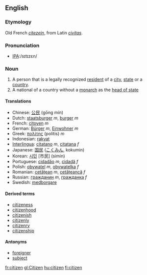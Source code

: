 ==English==

===Etymology===
Old French ''[[citezein]]'', from Latin ''[[civitas]]''.

===Pronunciation===
*[[w:International Phonetic Alphabet|IPA]]:/sɪtɪzɛn/

===Noun===
#A person that is a legally recognized [[resident]] of a [[city]], [[state]] or a [[country]].
#A national of a country without a [[monarch]] as the [[head of state]]

====Translations====
*Chinese: [[公民]] (gōng mín)
*Dutch: [[staatsburger]] ''m'', [[burger]] ''m''
*French: [[citoyen]] ''m''
*German: [[Bürger]] ''m'', [[Einwohner]] ''m''
*Greek: [[πολίτης]] (politis) ''m''
*Indonesian: [[rakyat]]
*[[Interlingua]]: [[citatano]] ''m'', [[citatana]] ''f''
*Japanese: [[国民]] ([[こくみん]], kokumin)
*Korean: [[시민]] [市民] (simin)
*Portuguese: [[cidadão]] ''m'', [[cidadã]] ''f''
*Polish: [[obywatel]] ''m'', [[obywatelka]] ''f''
*Romanian: [[cetăţean]] ''m'', [[cetăţeancă]] ''f''
*Russian: [[гражданин]] ''m'', [[гражданка]] ''f''
*Swedish: [[medborgare]]

====Derived terms====
* [[citizeness]]
* [[citizenhood]]
* [[citizenish]]
* [[citizenly]]
* [[citizenry]]
* [[citizenship]]

====Antonyms====
* [[foreigner]]
* [[subject]]
[[fr:citizen]]
[[gl:Citizen]]
[[hu:citizen]]
[[fi:citizen]]